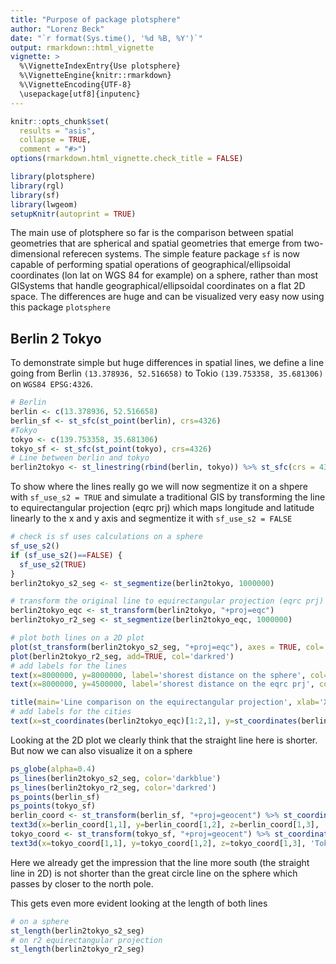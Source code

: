 ```yaml
---
title: "Purpose of package plotsphere"
author: "Lorenz Beck"
date: "`r format(Sys.time(), '%d %B, %Y')`"
output: rmarkdown::html_vignette
vignette: >
  %\VignetteIndexEntry{Use plotsphere}
  %\VignetteEngine{knitr::rmarkdown}
  %\VignetteEncoding{UTF-8}
  \usepackage[utf8]{inputenc}
---
```


```r
knitr::opts_chunk$set(
  results = "asis",
  collapse = TRUE,
  comment = "#>")
options(rmarkdown.html_vignette.check_title = FALSE)
```

```r
library(plotsphere)
library(rgl)
library(sf)
library(lwgeom)
setupKnitr(autoprint = TRUE)
```

The main use of plotsphere so far is the comparison between spatial geometries that are spherical and spatial geometries that emerge from two-dimensional referecen systems. 
The simple feature package `sf` is now capable of performing spatial operations of geographical/ellipsoidal coordinates (lon lat on WGS 84 for example) on a sphere, rather than most GISystems that handle geographical/ellipsoidal coordinates on a flat 2D space. The differences are huge and can be visualized very easy now using this package `plotsphere`

## Berlin 2 Tokyo

To demonstrate simple but huge differences in spatial lines, we define a line going from Berlin `(13.378936, 52.516658)` to Tokio `(139.753358, 35.681306)` on `WGS84 EPSG:4326`. 

```r
# Berlin
berlin <- c(13.378936, 52.516658)
berlin_sf <- st_sfc(st_point(berlin), crs=4326)
#Tokyo
tokyo <- c(139.753358, 35.681306)
tokyo_sf <- st_sfc(st_point(tokyo), crs=4326)
# Line between berlin and tokyo
berlin2tokyo <- st_linestring(rbind(berlin, tokyo)) %>% st_sfc(crs = 4326)
```

To show where the lines really go we will now segmentize it on a shpere with `sf_use_s2 = TRUE` and simulate a traditional GIS by transforming the line to equirectangular projection (eqrc prj) which maps longitude and latitude linearly to the x and y axis and segmentize it with `sf_use_s2 = FALSE`

```r
# check is sf uses calculations on a sphere
sf_use_s2()
if (sf_use_s2()==FALSE) {
  sf_use_s2(TRUE)
}
berlin2tokyo_s2_seg <- st_segmentize(berlin2tokyo, 1000000)

# transform the original line to equirectangular projection (eqrc prj)
berlin2tokyo_eqc <- st_transform(berlin2tokyo, "+proj=eqc")
berlin2tokyo_r2_seg <- st_segmentize(berlin2tokyo_eqc, 1000000)

# plot both lines on a 2D plot
plot(st_transform(berlin2tokyo_s2_seg, "+proj=eqc"), axes = TRUE, col='darkblue')
plot(berlin2tokyo_r2_seg, add=TRUE, col='darkred')
# add labels for the lines
text(x=8000000, y=8000000, label='shorest distance on the sphere', col='darkblue', cex=0.8)
text(x=8000000, y=4500000, label='shorest distance on the eqrc prj', col='darkred', srt=-7, cex=0.8)

title(main='Line comparison on the equirectangular projection', xlab='X-Axis in meter', ylab='Y-Axis in meter')
# add labels for the cities
text(x=st_coordinates(berlin2tokyo_eqc)[1:2,1], y=st_coordinates(berlin2tokyo_eqc)[1:2,2]-500000, labels=c('Berlin', 'Tokyo'))
```

Looking at the 2D plot we clearly think that the straight line here is shorter.
But now we can also visualize it on a sphere
```r
ps_globe(alpha=0.4)
ps_lines(berlin2tokyo_s2_seg, color='darkblue')
ps_lines(berlin2tokyo_r2_seg, color='darkred')
ps_points(berlin_sf)
ps_points(tokyo_sf)
berlin_coord <- st_transform(berlin_sf, "+proj=geocent") %>% st_coordinates()
text3d(x=berlin_coord[1,1], y=berlin_coord[1,2], z=berlin_coord[1,3], 'Berlin')
tokyo_coord <- st_transform(tokyo_sf, "+proj=geocent") %>% st_coordinates()
text3d(x=tokyo_coord[1,1], y=tokyo_coord[1,2], z=tokyo_coord[1,3], 'Tokyo')
```

Here we already get the impression that the line more south (the straight line in 2D) is not shorter than the great circle line on the sphere which passes by closer to the north pole.

This gets even more evident looking at the length of both lines
```r
# on a sphere
st_length(berlin2tokyo_s2_seg)
# on r2 equirectangular projection
st_length(berlin2tokyo_r2_seg)
```
